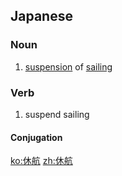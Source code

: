 ==Japanese==
{{ja-kanjitab|きゅう|こう|yomi=on}}

===Noun===
{{ja-noun|きゅうこう}}

# [[suspension]] of [[sailing]]

===Verb===
{{ja-verb-suru|きゅうこう}}

# suspend sailing

====Conjugation====
{{ja-suru|きゅうこう}}

[[ko:休航]]
[[zh:休航]]